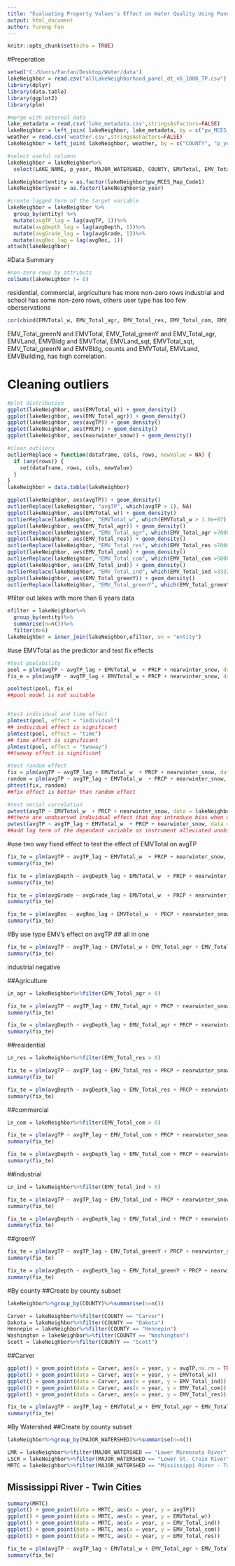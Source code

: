 ---
title: "Evaluating Property Values's Effect on Water Quality Using Panel Data"
output: html_document
author: Yurong Fan
---

```{r setup, include=FALSE}
knitr::opts_chunk$set(echo = TRUE)
```

#Preperation
```{r, echo = FALSE}
setwd('C:/Users/Fanfan/Desktop/Water/data')
lakeNeighbor = read.csv("allLakeNeighborhood_panel_dt_v6_1000_TP.csv")
library(dplyr)
library(data.table)
library(ggplot2)
library(plm)

#merge with external data 
lake_metadata = read.csv('lake_metadata.csv',stringsAsFactors=FALSE)
lakeNeighbor = left_join( lakeNeighbor, lake_metadata, by = c("pw_MCES_Map_Code1" = "DNR_ID_SITE_NUMBER"))
weather = read.csv('weather.csv',stringsAsFactors=FALSE)
lakeNeighbor = left_join( lakeNeighbor, weather, by = c("COUNTY", "p_year" = "YEAR" ))

#select useful columns
lakeNeighbor = lakeNeighbor%>%
  select(LAKE_NAME, p_year, MAJOR_WATERSHED, COUNTY, EMVTotal, EMV_Total_res, EMV_Total_com, EMV_Total_ind, EMV_Total_agr, EMV_Total_agr, EMV_Total_sch, EMV_Total_hos, EMV_Total_fed, EMV_Total_greenN, EMV_Total_greenY, avgTP, avgDepth, avgGrade, avgRec, PRCP,nearwinter_snow, pw_MCES_Map_Code1)

lakeNeighbor$entity = as.factor(lakeNeighbor$pw_MCES_Map_Code1)
lakeNeighbor$year = as.factor(lakeNeighbor$p_year)

#create lagged term of the target variable 
lakeNeighbor = lakeNeighbor %>%
  group_by(entity) %>%
  mutate(avgTP_lag = lag(avgTP, 1))%>%
  mutate(avgDepth_lag = lag(avgDepth, 1))%>%
  mutate(avgGrade_lag = lag(avgGrade, 1))%>%
  mutate(avgRec_lag = lag(avgRec, 1))
attach(lakeNeighbor)
```

#Data Summary
```{r}
#non-zero rows by attributs
colSums(lakeNeighbor != 0)
```
residential, commercial, argriculture has more non-zero rows
industrial and school has some non-zero rows, others user type has too few oberservations 

```{r}
cor(cbind(EMVTotal_w, EMV_Total_agr, EMV_Total_res, EMV_Total_com, EMV_Total_ind, EMV_Total_greenN, EMV_Total_greenY), use = "pairwise.complete.obs")
```
EMV_Total_greenN and EMVTotal, 
EMV_Total_greenY and EMV_Total_agr,
EMVLand, EMVBldg and EMVTotal,
EMVLand_sqt, EMVTotal_sqt,
EMV_Total_greenN and EMVBldg,
counts and EMVTotal, EMVLand, EMVBuilding,
has high correlation.


# Cleaning outliers
```{r}
#plot distribution
ggplot(lakeNeighbor, aes(EMVTotal_w)) + geom_density()
ggplot(lakeNeighbor, aes(EMV_Total_agr)) + geom_density()
ggplot(lakeNeighbor, aes(avgTP)) + geom_density()
ggplot(lakeNeighbor, aes(PRCP)) + geom_density()
ggplot(lakeNeighbor, aes(nearwinter_snow)) + geom_density()

#clear outliers
outlierReplace = function(dataframe, cols, rows, newValue = NA) {
  if (any(rows)) {
    set(dataframe, rows, cols, newValue)
  }
}
lakeNeighbor = data.table(lakeNeighbor)

ggplot(lakeNeighbor, aes(avgTP)) + geom_density()
outlierReplace(lakeNeighbor, "avgTP", which(avgTP > 1), NA)
ggplot(lakeNeighbor, aes(EMVTotal_w)) + geom_density()
outlierReplace(lakeNeighbor, "EMVTotal_w", which(EMVTotal_w > 1.0e+07), NA)
ggplot(lakeNeighbor, aes(EMV_Total_agr)) + geom_density() 
outlierReplace(lakeNeighbor, "EMV_Total_agr", which(EMV_Total_agr >70000), NA)
ggplot(lakeNeighbor, aes(EMV_Total_res)) + geom_density() 
outlierReplace(lakeNeighbor, "EMV_Total_res", which(EMV_Total_res >7000000), NA)
ggplot(lakeNeighbor, aes(EMV_Total_com)) + geom_density() 
outlierReplace(lakeNeighbor, "EMV_Total_com", which(EMV_Total_com >500000), NA)
ggplot(lakeNeighbor, aes(EMV_Total_ind)) + geom_density() 
outlierReplace(lakeNeighbor, "EMV_Total_ind", which(EMV_Total_ind >3332700), NA)
ggplot(lakeNeighbor, aes(EMV_Total_greenY)) + geom_density() 
outlierReplace(lakeNeighbor, "EMV_Total_greenY", which(EMV_Total_greenY >70000), NA)
```


#filter out lakes with more than 6 years data 
```{r, echo = FALSE}
efilter = lakeNeighbor%>%
  group_by(entity)%>%
  summarise(n=n())%>%
  filter(n>6)
lakeNeighbor = inner_join(lakeNeighbor,efilter, on = "entity")
```

#use EMVTotal as the predictor and test fix effects
```{r}
#test poolability
pool = plm(avgTP ~ avgTP_lag + EMVTotal_w  + PRCP + nearwinter_snow, data = lakeNeighbor, index = c("entity", "year"), model = "pooling")
fix_e = plm(avgTP ~ avgTP_lag + EMVTotal_w + PRCP + nearwinter_snow, data = lakeNeighbor, index = c("entity", "year"), model = "within", effect = "individual")

pooltest(pool, fix_e)
##pool model is not suitable 


#test individual and time effect
plmtest(pool, effect = "individual")
## individual effect is significant
plmtest(pool, effect = "time")
## time effect is significant 
plmtest(pool, effect = "twoway")
##twoway effect is significant 

#test random effect 
fix = plm(avgTP ~ avgTP_lag + EMVTotal_w  + PRCP + nearwinter_snow, data = lakeNeighbor, index = c("entity", "year"), model = "within")
random = plm(avgTP ~ avgTP_lag + EMVTotal_w  + PRCP + nearwinter_snow, data = lakeNeighbor, index = c("entity", "year"), model = "random")
phtest(fix, random)
##fix effect is better than random effect

#test serial correlation
pwtest(avgTP ~ EMVTotal_w  + PRCP + nearwinter_snow, data = lakeNeighbor)
##there are unobserved individual effect that may introduce bias when using fixed effect
pwtest(avgTP ~ avgTP_lag + EMVTotal_w  + PRCP + nearwinter_snow, data = lakeNeighbor)
##add lag term of the dependant variable as instrument alleviated unobserved individual effect
```

#use two way fixed effect to test the effect of EMVTotal on avgTP
```{r}
fix_te = plm(avgTP ~ avgTP_lag + EMVTotal_w  + PRCP + nearwinter_snow, data = lakeNeighbor, index = c("entity", "year"), model = "within", effect = "twoways")
summary(fix_te)

fix_te = plm(avgDepth ~ avgDepth_lag + EMVTotal_w  + PRCP + nearwinter_snow, data = lakeNeighbor, index = c("entity", "year"), model = "within", effect = "twoways")
summary(fix_te)

fix_te = plm(avgGrade ~ avgGrade_lag + EMVTotal_w  + PRCP + nearwinter_snow, data = lakeNeighbor, index = c("entity", "year"), model = "within", effect = "twoways")
summary(fix_te)

fix_te = plm(avgRec ~ avgRec_lag + EMVTotal_w  + PRCP + nearwinter_snow, data = lakeNeighbor, index = c("entity", "year"), model = "within", effect = "twoways")
summary(fix_te)
```

#By use type EMV's effect on avgTP
## all in one
```{r}
fix_te = plm(avgTP ~ avgTP_lag + EMVTotal_w + EMV_Total_agr + EMV_Total_com + EMV_Total_ind + EMV_Total_res + PRCP + nearwinter_snow, data = lakeNeighbor, index = c("entity", "year"), model = "within", effect = "twoways")
summary(fix_te)
```
industrial negative 

##Agriculture
```{r}
Ln_agr = lakeNeighbor%>%filter(EMV_Total_agr > 0)

fix_te = plm(avgTP ~ avgTP_lag + EMV_Total_agr + PRCP + nearwinter_snow, data = Ln_agr, index = c("entity", "year"), model = "within", effect = "twoways")
summary(fix_te)

fix_te = plm(avgDepth ~ avgDepth_lag + EMV_Total_agr + PRCP + nearwinter_snow, data = Ln_agr, index = c("entity", "year"), model = "within", effect = "twoways")
summary(fix_te)
```


##residential
```{r}
Ln_res = lakeNeighbor%>%filter(EMV_Total_res > 0)

fix_te = plm(avgTP ~ avgTP_lag + EMV_Total_res + PRCP + nearwinter_snow, data =  Ln_res, index = c("entity", "year"), model = "within", effect = "twoways")
summary(fix_te)

fix_te = plm(avgDepth ~ avgDepth_lag + EMV_Total_res + PRCP + nearwinter_snow, data =  Ln_res, index = c("entity", "year"), model = "within", effect = "twoways")
summary(fix_te)
```


##commercial
```{r}
Ln_com = lakeNeighbor%>%filter(EMV_Total_com > 0)

fix_te = plm(avgTP ~ avgTP_lag + EMV_Total_com + PRCP + nearwinter_snow, data =  Ln_com, index = c("entity", "year"), model = "within", effect = "twoways")
summary(fix_te)

fix_te = plm(avgDepth ~ avgDepth_lag + EMV_Total_com + PRCP + nearwinter_snow, data =  Ln_com, index = c("entity", "year"), model = "within", effect = "twoways")
summary(fix_te)
```

##industrial
```{r}
Ln_ind = lakeNeighbor%>%filter(EMV_Total_ind > 0)

fix_te = plm(avgTP ~ avgTP_lag + EMV_Total_ind + PRCP + nearwinter_snow, data =  Ln_ind, index = c("entity", "year"), model = "within", effect = "twoways")
summary(fix_te)

fix_te = plm(avgDepth ~ avgDepth_lag + EMV_Total_ind + PRCP + nearwinter_snow, data =  Ln_ind, index = c("entity", "year"), model = "within", effect = "twoways")
summary(fix_te)
```

##greenY
```{r}
fix_te = plm(avgTP ~ avgTP_lag + EMV_Total_greenY + PRCP + nearwinter_snow, data =  lakeNeighbor, index = c("entity", "year"), model = "within", effect = "twoways")
summary(fix_te)

fix_te = plm(avgDepth ~ avgDepth_lag + EMV_Total_greenY + PRCP + nearwinter_snow, data =  lakeNeighbor, index = c("entity", "year"), model = "within", effect = "twoways")
summary(fix_te)
```

#By county
##Create by county subset
```{r}
lakeNeighbor%>%group_by(COUNTY)%>%summarise(n=n())

Carver = lakeNeighbor%>%filter(COUNTY == "Carver")
Dakota = lakeNeighbor%>%filter(COUNTY == "Dakota")
Hennepin = lakeNeighbor%>%filter(COUNTY == "Hennepin")
Washington = lakeNeighbor%>%filter(COUNTY == "Washington")
Scott = lakeNeighbor%>%filter(COUNTY == "Scott")
```

##Carver
```{r}
ggplot() + geom_point(data = Carver, aes(x = year, y = avgTP,na.rm = TRUE))
ggplot() + geom_point(data = Carver, aes(x = year, y = EMVTotal_w))
ggplot() + geom_point(data = Carver, aes(x = year, y = EMV_Total_ind))
ggplot() + geom_point(data = Carver, aes(x = year, y = EMV_Total_com))
ggplot() + geom_point(data = Carver, aes(x = year, y = EMV_Total_res))

fix_te = plm(avgTP ~ avgTP_lag + EMVTotal_w + EMV_Total_agr + EMV_Total_com + EMV_Total_ind + EMV_Total_res + PRCP + nearwinter_snow, data = Carver, index = c("entity", "year"), model = "within", effect = "twoways")
summary(fix_te)
```



#By Watershed
##Create by county subset
```{r}
lakeNeighbor%>%group_by(MAJOR_WATERSHED)%>%summarise(n=n())

LMR = lakeNeighbor%>%filter(MAJOR_WATERSHED == "Lower Minnesota River")
LSCR = lakeNeighbor%>%filter(MAJOR_WATERSHED == "Lower St. Croix River")
MRTC = lakeNeighbor%>%filter(MAJOR_WATERSHED == "Mississippi River - Twin Cities")
```

## Mississippi River - Twin Cities
```{r}
summary(MRTC)
ggplot() + geom_point(data = MRTC, aes(x = year, y = avgTP))
ggplot() + geom_point(data = MRTC, aes(x = year, y = EMVTotal_w))
ggplot() + geom_point(data = MRTC, aes(x = year, y = EMV_Total_ind))
ggplot() + geom_point(data = MRTC, aes(x = year, y = EMV_Total_com))
ggplot() + geom_point(data = MRTC, aes(x = year, y = EMV_Total_res))

fix_te = plm(avgTP ~ avgTP_lag + EMVTotal_w + EMV_Total_agr + EMV_Total_com + EMV_Total_ind + EMV_Total_res + PRCP + nearwinter_snow, data = MRTC, index = c("entity", "year"), model = "within", effect = "twoways")
summary(fix_te)
```

